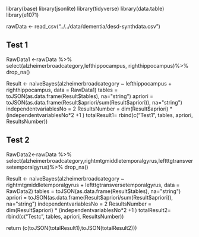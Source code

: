 library(base)
library(jsonlite)
library(tidyverse)
library(data.table)
library(e1071)

rawData <- read_csv("../../data/dementia/desd-synthdata.csv")

## Test 1
RawData1 <-rawData %>%
  select(alzheimerbroadcategory,lefthippocampus, righthippocampus)%>%
  drop_na()

Result <- naiveBayes(alzheimerbroadcategory ~ lefthippocampus + righthippocampus, data = RawData1)
tables = toJSON(as.data.frame(Result$tables), na="string")
apriori = toJSON(as.data.frame(Result$apriori/sum(Result$apriori)), na="string")
independentvariablesNo = 2
ResultsNumber = dim(Result$apriori) * (independentvariablesNo*2 +1 )
totalResult1= rbind(c("Test1", tables, apriori, ResultsNumber))

## Test 2
RawData2<-rawData %>%
  select(alzheimerbroadcategory,rightmtgmiddletemporalgyrus,leftttgtransversetemporalgyrus)%>%
  drop_na()

Result <- naiveBayes(alzheimerbroadcategory ~ rightmtgmiddletemporalgyrus + leftttgtransversetemporalgyrus, data = RawData2)
tables = toJSON(as.data.frame(Result$tables), na="string")
apriori = toJSON(as.data.frame(Result$apriori/sum(Result$apriori)), na="string")
independentvariablesNo = 2
ResultsNumber = dim(Result$apriori) * (independentvariablesNo*2 +1 )
totalResult2= rbind(c("Testc", tables, apriori, ResultsNumber))


return (c(toJSON(totalResult1),toJSON(totalResult2)))
